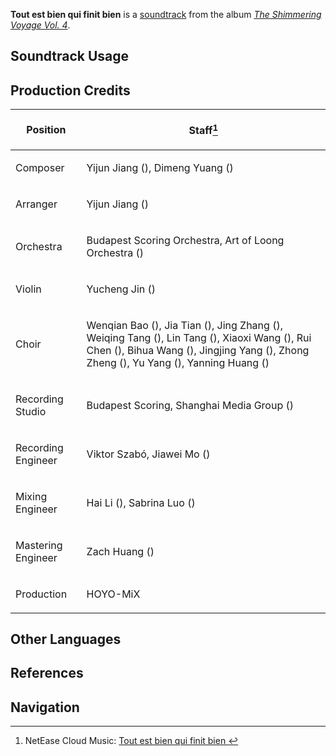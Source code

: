 {{Soundtrack Infobox
|image          = The Shimmering Voyage Vol 4.png
|album          = The Shimmering Voyage Vol. 4
|disc           = 2
|number         = 38
|featured       = 
|featured2      = 
|featured3      = 
|featured_disc  = 
|featured_disc2 = 
|featured_disc3 = 
|youtube_id     = my-z6URjvy4
|spotify_id     = 1WJi1zMIs5kdocHvNeAc0L
|previous       = La comedie ni humaine ni divine
|next           = Sheaths of Void
}}
'''Tout est bien qui finit bien''' is a [[soundtrack]] from the album ''[[The Shimmering Voyage Vol. 4]]''.

==Soundtrack Usage==
{{Soundtrack Usage
|location = 
|quest = The Opera of Noirceur and Blancheur//cutscene
|domain = 
|eventgameplay = 
|special_displayed = 
|special = 
|teapot = 
|mediaoriginal = 
}}
<!--
==Other Arrangements==
{{Files by Category Gallery|Media Using an Unreleased Arrangement of {{subst:#titleparts:{{subst:PAGENAME}}}} Soundtrack}}
-->
==Production Credits==
{| class="wikitable"
! Position
! Staff<ref>NetEase Cloud Music: [https://music.163.com/#/song?id=2613484742 Tout est bien qui finit bien {{zh|曲终奏雅}}]</ref>
|-
! Composer
| Yijun Jiang ({{zh|姜以君}}), Dimeng Yuang ({{zh|苑迪萌}})
|-
! Arranger
| Yijun Jiang ({{zh|姜以君}})
|-
! Orchestra
| Budapest Scoring Orchestra, Art of Loong Orchestra ({{zh|龙之艺交响乐团}})
|-
! Violin
| Yucheng Jin ({{zh|金于城}})
|-
! Choir
| Wenqian Bao ({{zh|包雯茜}}), Jia Tian ({{zh|田佳}}), Jing Zhang ({{zh|张菁}}), Weiqing Tang ({{zh|唐卫青}}), Lin Tang ({{zh|汤琳}}), Xiaoxi Wang ({{zh|王潇希}}), Rui Chen ({{zh|陈瑞}}), Bihua Wang ({{zh|王碧华}}), Jingjing Yang ({{zh|杨晶晶}}), Zhong Zheng ({{zh|郑重}}), Yu Yang ({{zh|余杨}}), Yanning Huang ({{zh|黄彦宁}})
|-
! Recording Studio
| Budapest Scoring, Shanghai Media Group ({{zh|上海广播大厦}})
|-
! Recording Engineer
| Viktor Szabó, Jiawei Mo ({{zh|莫家伟}})
|-
! Mixing Engineer
| Hai Li ({{zh|李海}}), Sabrina Luo ({{zh|罗筱薇}})
|-
! Mastering Engineer
| Zach Huang ({{zh|黄巍}})
|-
! Production
| HOYO-MiX
|}

<!--
==Gallery==
<gallery>
</gallery>

==Trivia==
-->

==Other Languages==
{{Other Languages
|en      = Tout est bien qui finit bien
|en_lang = fr
|en_tl   = All's Well That Ends Well
|zhs     = 
|zhs_rm  = 
|zht     = 
|zht_rm  = 
|zh_tl   = 
|ja      = 
|ja_rm   = 
|ja_tl   = 
}}

==References==
{{Reflist}}

==Navigation==
{{Soundtrack Navbox|The Shimmering Voyage|4}}